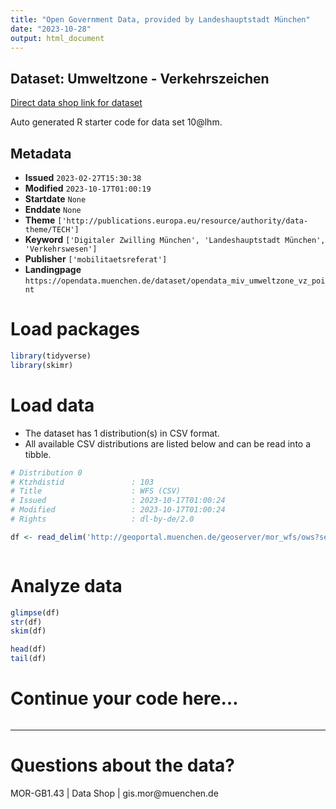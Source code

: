 ```yaml
---
title: "Open Government Data, provided by Landeshauptstadt München"
date: "2023-10-28"
output: html_document
---
```


## Dataset: Umweltzone - Verkehrszeichen

[Direct data shop link for dataset](https://opendata.muenchen.de/dataset/opendata_miv_umweltzone_vz_point)

Auto generated R starter code for data set 10@lhm.

## Metadata

- **Issued** `2023-02-27T15:30:38`
- **Modified** `2023-10-17T01:00:19`
- **Startdate** `None`
- **Enddate** `None`
- **Theme** `['http://publications.europa.eu/resource/authority/data-theme/TECH']`
- **Keyword** `['Digitaler Zwilling München', 'Landeshauptstadt München', 'Verkehrswesen']`
- **Publisher** `['mobilitaetsreferat']`
- **Landingpage** `https://opendata.muenchen.de/dataset/opendata_miv_umweltzone_vz_point`


# Load packages

```r

library(tidyverse)
library(skimr)

```

# Load data

-   The dataset has 1 distribution(s) in CSV format.
-   All available CSV distributions are listed below and can be read into a tibble.

```r

# Distribution 0
# Ktzhdistid               : 103
# Title                    : WFS (CSV)
# Issued                   : 2023-10-17T01:00:24
# Modified                 : 2023-10-17T01:00:24
# Rights                   : dl-by-de/2.0

df <- read_delim('http://geoportal.muenchen.de/geoserver/mor_wfs/ows?service=WFS&amp;version=1.0.0&amp;request=GetFeature&amp;typeName=mor_wfs:opendata_miv_umweltzone_vz_point&amp;outputFormat=csv')



```

# Analyze data

```r

glimpse(df)
str(df)
skim(df)

head(df)
tail(df)

```

# Continue your code here...

```r

```

------------------------------------------------------------------------

# Questions about the data?

MOR-GB1.43 | Data Shop | gis.mor@muenchen.de
